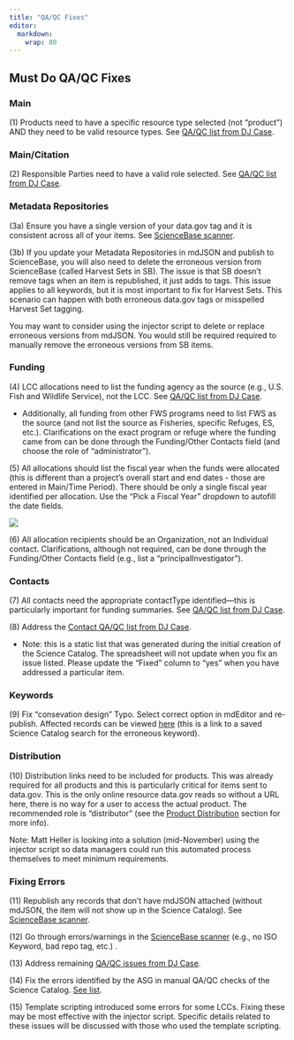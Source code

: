 ```yaml
---
title: "QA/QC Fixes"
editor: 
  markdown: 
    wrap: 80
---
```


## Must Do QA/QC Fixes

### Main

\(1\) Products need to have a specific resource type selected (not “product”)
AND they need to be valid resource types. See [QA/QC list from DJ
Case](https://lccnetwork.org/science-catalog/api/item/qaqcIssues).

### Main/Citation

\(2\) Responsible Parties need to have a valid role selected. See [QA/QC list
from DJ Case](https://lccnetwork.org/science-catalog/api/item/qaqcIssues).

### Metadata Repositories

(3a) Ensure you have a single version of your data.gov tag and it is consistent
across all of your items. See [ScienceBase
scanner](http://calcommons.info/sb2/scansb.php).

(3b) If you update your Metadata Repositories in mdJSON and publish to
ScienceBase, you will also need to delete the erroneous version from ScienceBase
(called Harvest Sets in SB). The issue is that SB doesn’t remove tags when an
item is republished, it just adds to tags. This issue applies to all keywords,
but it is most important to fix for Harvest Sets. This scenario can happen with
both erroneous data.gov tags or misspelled Harvest Set tagging.

You may want to consider using the injector script to delete or replace
erroneous versions from mdJSON. You would still be required required to manually
remove the erroneous versions from SB items.

### Funding

\(4\) LCC allocations need to list the funding agency as the source (e.g., U.S.
Fish and Wildlife Service), not the LCC. See [QA/QC list from DJ
Case](https://lccnetwork.org/science-catalog/api/item/qaqcIssues).

-   Additionally, all funding from other FWS programs need to list FWS as the
    source (and not list the source as Fisheries, specific Refuges, ES, etc.).
    Clarifications on the exact program or refuge where the funding came from
    can be done through the Funding/Other Contacts field (and choose the role of
    "administrator").

\(5\) All allocations should list the fiscal year when the funds were allocated
(this is different than a project's overall start and end dates - those are
entered in Main/Time Period). There should be only a single fiscal year
identified per allocation. Use the “Pick a Fiscal Year” dropdown to autofill the
date fields.

![](https://lh4.googleusercontent.com/HhhIrQf8mZVYMVYCcBX2KtZcRZCDYN20n2gPTDvnm_NBEkeHUc2J9VLiXuIObjSAuXkPbB3Vx-b9CJsKyvxKhZtFJqBQzMLY1GsVAJSSMhhBwMOmDP1zZZxqe2F-caBONgQJEm-o)

\(6\) All allocation recipients should be an Organization, not an Individual
contact. Clarifications, although not required, can be done through the
Funding/Other Contacts field (e.g., list a "principalInvestigator").

### Contacts

\(7\) All contacts need the appropriate contactType identified—this is
particularly important for funding summaries. See [QA/QC list from DJ
Case](https://lccnetwork.org/science-catalog/api/item/qaqcIssues).

\(8\) Address the [Contact QA/QC list from DJ
Case](https://drive.google.com/open?id=1eUeDjCFpLIiVksmkmzL7-BoBr8ai8rl09FBDIh7Xe3w).

-   Note: this is a static list that was generated during the initial creation
    of the Science Catalog. The spreadsheet will not update when you fix an
    issue listed. Please update the "Fixed" column to "yes" when you have
    addressed a particular item.

### Keywords

\(9\) Fix “consevation design” Typo. Select correct option in mdEditor and
re-publish. Affected records can be viewed
[here](https://lccnetwork.org/catalog#/eJxlT7GOwjAM/ZXIqlSQEOLWbohbEAMDI2LwJaayzjglCQWu6r9fgjpwus3vPfs9vwFaUgoo0AzwTc+7Dy6WWXzLFmXfZTH5AA2gOliADZwoMEJzHKBHuVGWNl4j9ZjYq3EUuVUYT+O4gMp6TcG/3Kue6Z6XE34JZaeqw5YO/JMNPlarCW/V0QOaAqMP6ZMD2WJb8qOFiV5nri/BkS+d8JnJLcVaKIlnlvzgH80oGb2JmFzBzN5uUGQ3dTZ0NfX/HvUcxl+N0GTK)
(this is a link to a saved Science Catalog search for the erroneous keyword).

### Distribution

\(10\) Distribution links need to be included for products. This was already
required for all products and this is particularly critical for items sent to
data.gov. This is the only online resource data.gov reads so without a URL here,
there is no way for a user to access the actual product. The recommended role is
"distributor" (see the [Product
Distribution](../../product-entry-guidance/distribution.md) section for more
info).

Note: Matt Heller is looking into a solution (mid-November) using the injector
script so data managers could run this automated process themselves to meet
minimum requirements.

### Fixing Errors

\(11\) Republish any records that don’t have mdJSON attached (without mdJSON,
the item will not show up in the Science Catalog). See
[ScienceBase scanner](http://calcommons.info/sb2/scansb.php).

\(12\) Go through errors/warnings in the [ScienceBase
scanner](http://calcommons.info/sb2/scansb.php) (e.g., no ISO Keyword, bad repo
tag, etc.) .

\(13\) Address remaining [QA/QC issues from DJ
Case](https://lccnetwork.org/science-catalog/api/item/qaqcIssues).

\(14\) Fix the errors identified by the ASG in manual QA/QC checks of the
Science Catalog. [See
list](https://docs.google.com/spreadsheets/d/1eUeDjCFpLIiVksmkmzL7-BoBr8ai8rl09FBDIh7Xe3w/edit#gid=117396702).

\(15\) Template scripting introduced some errors for some LCCs. Fixing these may
be most effective with the injector script. Specific details related to these
issues will be discussed with those who used the template scripting.
